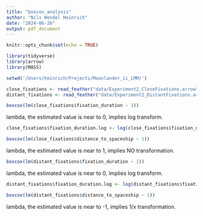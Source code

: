 ```yaml
---
title: "boxcox_analysis"
author: "Nils Wendel Heinrich"
date: "2024-06-26"
output: pdf_document
---
```


```r
knitr::opts_chunk$set(echo = TRUE)
```

```r
library(tidyverse)
library(arrow)
library(MASS)

```

```r

setwd('/Users/heinrich/Projects/Moonlander_ii_LMM/')

close_fixations <- read_feather("data/Experiment2_CloseFixations.arrow")
distant_fixations <- read_feather("data/Experiment2_DistantFixations.arrow")

```

```r

boxcox(lm(close_fixations$fixation_duration ~ 1))

```
lambda, the estimated value is near to 0, implies log transform.
```r

close_fixations$fixation_duration.log <- log(close_fixations$fixation_duration)

```


```r

boxcox(lm(close_fixations$distance_to_spaceship ~ 1))

```
lambda, the estimated value is near to 1, implies NO transformation.

```r

boxcox(lm(distant_fixations$fixation_duration ~ 1))

```
lambda, the estimated value is near to 0, implies log transform.
```r

distant_fixations$fixation_duration.log <- log(distant_fixations$fixation_duration)

```

```r

boxcox(lm(distant_fixations$distance_to_spaceship ~ 1))

```
lambda, the estimated value is near to -1, implies 1/x transformation.

